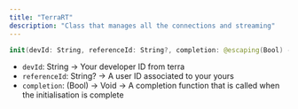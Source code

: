 ```yaml
---
title: "TerraRT"
description: "Class that manages all the connections and streaming"
---
```

```swift swift
init(devId: String, referenceId: String?, completion: @escaping(Bool) -> Void)

```

*   `devId`: String -> Your developer ID from terra
*   `referenceId`: String? -> A user ID associated to your yours
*   `completion`: (Bool) -> Void -> A completion function that is called when the initialisation is complete



